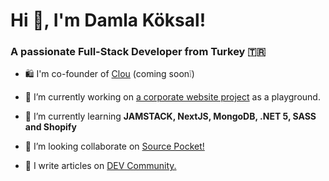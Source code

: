 # Hi 👋, I'm Damla Köksal!

### A passionate Full-Stack Developer from Turkey 🇹🇷

- 🛍 I'm co-founder of [Clou](https://clou.shop) (coming soon❕)

- 🔭 I’m currently working on [a corporate website project](https://github.com/damla/karsal) as a playground.

- 🌱 I’m currently learning **JAMSTACK, NextJS, MongoDB, .NET 5, SASS and Shopify**

- 👯 I’m looking collaborate on [Source Pocket!](https://github.com/sdtrdev/source-pocket)

- 📝 I write articles on [DEV Community.](https://dev.to/damla)